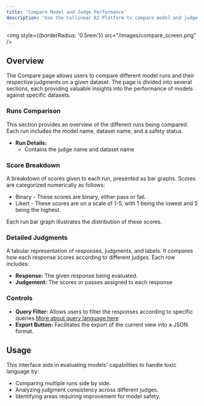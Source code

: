 ```yaml
---
title: 'Compare Model and Judge Performance'
description: 'Use the Collinear AI Platform to compare model and judge performance.'
---
```


<img
    style={{borderRadius: '0.5rem'}}
    src="/images/compare_screen.png"
/>
## Overview

The Compare page allows users to compare different model runs and their respective judgments on a given dataset. The page is divided into several sections, each providing valuable insights into the performance of models against specific datasets.


### Runs Comparison

This section provides an overview of the different runs being compared. Each run includes the model name, dataset name, and a safety status.

- **Run Details:**
    - Contains the judge name and dataset name

### Score Breakdown

A breakdown of scores given to each run, presented as bar graphs. Scores are categorized numerically as follows:

- Binary - These scores are binary, either pass or fail.
- Likert - These scores are on a scale of 1-5, with 1 being the lowest and 5 being the highest.

Each run bar graph illustrates the distribution of these scores.

### Detailed Judgments

A tabular representation of responses, judgments, and labels. It compares how each response scores according to different judges. Each row includes:
- **Response:** The given response being evaluated.
- **Judgement:** The scores or passes assigned to each response

### Controls

- **Query Filter:** Allows users to filter the responses according to specific queries.[More about query language here](/essentials/query_language)
- **Export Button:** Facilitates the export of the current view into a JSON format.

## Usage

This interface aids in evaluating models' capabilities to handle toxic language by:
- Comparing multiple runs side by side.
- Analyzing judgment consistency across different judges.
- Identifying areas requiring improvement for model safety.